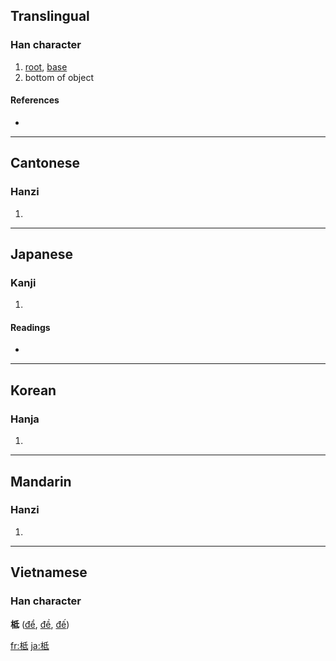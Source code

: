 ==Translingual==

===Han character===
{{Han char|rn=75|rad=木|as=05|sn=9|four=4294<sub>0</sub>|canj=木竹心一 (DHPM), 木竹女戈 (DHVI)}}

# [[root]], [[base]]
# bottom of object

====References====
* {{Han ref|kx=0520.040|dkj=14640|dj=0908.030|hdz=21186.080|uh=67E2|ud=26594|bh=AC6B|bd=44139}}

----

==Cantonese==

===Hanzi===
{{yue-hanzi|jyut=|y=dai2}}

# {{defn|Cantonese}}

----

==Japanese==

===Kanji===
{{ja-kanji|grade=|rs=木05}}

# {{defn|Japanese}}

====Readings====
* {{ja-readings|on=[[てい]] (tei)|kun=[[ね]] (ne)}}

----

==Korean==

===Hanja===
{{ko-hanja|hangeul=저|eumhun=|rv=jeo|mr=chŏ|y=ce}}

# {{defn|Korean}}

----

==Mandarin==

===Hanzi===
{{cmn-hanzi|pin=[[dǐ]] ([[di3]])|wg=ti<sup>3</sup>}}

# {{defn|Mandarin}}

----

==Vietnamese==
===Han character===
'''柢''' ([[để]], [[đề]], [[đế]])

[[fr:柢]]
[[ja:柢]]
